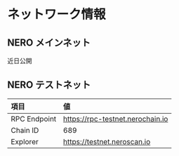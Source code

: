 # ネットワーク情報

## NERO メインネット

近日公開

## NERO テストネット


| 項目          | 値                            |
| :----------- | :------------------------------- |
| RPC Endpoint | https://rpc-testnet.nerochain.io |
| Chain ID     | 689                              |
| Explorer     | https://testnet.neroscan.io      |